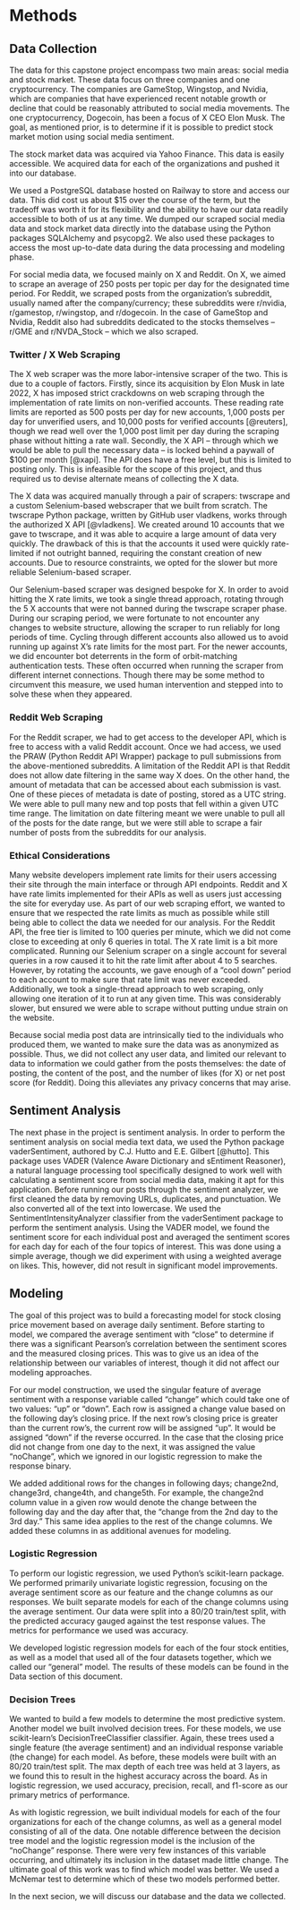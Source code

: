 # Methods

## Data Collection

The data for this capstone project encompass two main areas: social media and stock market. These data focus on three companies and one cryptocurrency. The companies are GameStop, Wingstop, and Nvidia, which are companies that have experienced recent notable growth or decline that could be reasonably attributed to social media movements. The one cryptocurrency, Dogecoin, has been a focus of X CEO Elon Musk. The goal, as mentioned prior, is to determine if it is possible to predict stock market motion using social media sentiment.

The stock market data was acquired via Yahoo Finance. This data is easily accessible. We acquired data for each of the organizations and pushed it into our database.

We used a PostgreSQL database hosted on Railway to store and access our data. This did cost us about $15 over the course of the term, but the tradeoff was worth it for its flexibility and the ability to have our data readily accessible to both of us at any time. We dumped our scraped social media data and stock market data directly into the database using the Python packages SQLAlchemy and psycopg2. We also used these packages to access the most up-to-date data during the data processing and modeling phase.

For social media data, we focused mainly on X and Reddit. On X, we aimed to scrape an average of 250 posts per topic per day for the designated time period. For Reddit, we scraped posts from the organization's subreddit, usually named after the company/currency; these subreddits were r/nvidia, r/gamestop, r/wingstop, and r/dogecoin. In the case of GameStop and Nvidia, Reddit also had subreddits dedicated to the stocks themselves -- r/GME and r/NVDA_Stock -- which we also scraped.

### Twitter / X Web Scraping

The X web scraper was the more labor-intensive scraper of the two. This is due to a couple of factors. Firstly, since its acquisition by Elon Musk in late 2022, X has imposed strict crackdowns on web scraping through the implementation of rate limits on non-verified accounts. These reading rate limits are reported as 500 posts per day for new accounts, 1,000 posts per day for unverified users, and 10,000 posts for verified accounts [@reuters], though we read well over the 1,000 post limit per day during the scraping phase without hitting a rate wall. Secondly, the X API -- through which we would be able to pull the necessary data -- is locked behind a paywall of $100 per month [@xapi]. The API does have a free level, but this is limited to posting only. This is infeasible for the scope of this project, and thus required us to devise alternate means of collecting the X data. 

The X data was acquired manually through a pair of scrapers: twscrape and a custom Selenium-based webscraper that we built from scratch. The twscrape Python package, written by GitHub user vladkens, works through the authorized X API [@vladkens]. We created around 10 accounts that we gave to twscrape, and it was able to acquire a large amount of data very quickly. The drawback of this is that the accounts it used were quickly rate-limited if not outright banned, requiring the constant creation of new accounts. Due to resource constraints, we opted for the slower but more reliable Selenium-based scraper.

Our Selenium-based scraper was designed bespoke for X. In order to avoid hitting the X rate limits, we took a single thread approach, rotating through the 5 X accounts that were not banned during the twscrape scraper phase. During our scraping period, we were fortunate to not encounter any changes to website structure, allowing the scraper to run reliably for long periods of time. Cycling through different accounts also allowed us to avoid running up against X's rate limits for the most part. For the newer accounts, we did encounter bot deterrents in the form of orbit-matching authentication tests. These often occurred when running the scraper from different internet connections. Though there may be some method to circumvent this measure, we used human intervention and stepped into to solve these when they appeared.

### Reddit Web Scraping

For the Reddit scraper, we had to get access to the developer API, which is free to access with a valid Reddit account. Once we had access, we used the PRAW (Python Reddit API Wrapper) package to pull submissions from the above-mentioned subreddits. A limitation of the Reddit API is that Reddit does not allow date filtering in the same way X does. On the other hand, the amount of metadata that can be accessed about each submission is vast. One of these pieces of metadata is date of posting, stored as a UTC string. We were able to pull many new and top posts that fell within a given UTC time range. The limitation on date filtering meant we were unable to pull all of the posts for the date range, but we were still able to scrape a fair number of posts from the subreddits for our analysis.

### Ethical Considerations

Many website developers implement rate limits for their users accessing their site through the main interface or through API endpoints. Reddit and X have rate limits implemented for their APIs as well as users just accessing the site for everyday use. As part of our web scraping effort, we wanted to ensure that we respected the rate limits as much as possible while still being able to collect the data we needed for our analysis. For the Reddit API, the free tier is limited to 100 queries per minute, which we did not come close to exceeding at only 6 queries in total. The X rate limit is a bit more complicated. Running our Selenium scraper on a single account for several queries in a row caused it to hit the rate limit after about 4 to 5 searches. However, by rotating the accounts, we gave enough of a "cool down" period to each account to make sure that rate limit was never exceeded. Additionally, we took a single-thread approach to web scraping, only allowing one iteration of it to run at any given time. This was considerably slower, but ensured we were able to scrape without putting undue strain on the website.

Because social media post data are intrinsically tied to the individuals who produced them, we wanted to make sure the data was as anonymized as possible. Thus, we did not collect any user data, and limited our relevant to data to information we could gather from the posts themselves: the date of posting, the content of the post, and the number of likes (for X) or net post score (for Reddit). Doing this alleviates any privacy concerns that may arise.

## Sentiment Analysis

The next phase in the project is sentiment analysis. In order to perform the sentiment analysis on social media text data, we used the Python package vaderSentiment, authored by C.J. Hutto and E.E. Gilbert [@hutto]. This package uses VADER (Valence Aware Dictionary and sEntiment Reasoner), a natural language processing tool specifically designed to work well with calculating a sentiment score from social media data, making it apt for this application. Before running our posts through the sentiment analyzer, we first cleaned the data by removing URLs, duplicates, and punctuation. We also converted all of the text into lowercase. We used the SentimentIntensityAnalyzer classifier from the vaderSentiment package to perform the sentiment analysis. Using the VADER model, we found the sentiment score for each individual post and averaged the sentiment scores for each day for each of the four topics of interest. This was done using a simple average, though we did experiment with using a weighted average on likes. This, however, did not result in significant model improvements.

## Modeling

The goal of this project was to build a forecasting model for stock closing price movement based on average daily sentiment. Before starting to model, we compared the average sentiment with "close" to determine if there was a significant Pearson's correlation between the sentiment scores and the measured closing prices. This was to give us an idea of the relationship between our variables of interest, though it did not affect our modeling approaches. 

For our model construction, we used the singular feature of average sentiment with a response variable called "change" which could take one of two values: "up" or "down". Each row is assigned a change value based on the following day's closing price. If the next row's closing price is greater than the current row's, the current row will be assigned "up". It would be assigned "down" if the reverse occurred. In the case that the closing price did not change from one day to the next, it was assigned the value "noChange", which we ignored in our logistic regression to make the response binary.

We added additional rows for the changes in following days; change2nd, change3rd, change4th, and change5th. For example, the change2nd column value in a given row would denote the change between the following day and the day after that, the "change from the 2nd day to the 3rd day." This same idea applies to the rest of the change columns. We added these columns in as additional avenues for modeling.

### Logistic Regression

To perform our logistic regression, we used Python's scikit-learn package. We performed primarily univariate logistic regression, focusing on the average sentiment score as our feature and the change columns as our responses. We built separate models for each of the change columns using the average sentiment. Our data were split into a 80/20 train/test split, with the predicted accuracy gauged against the test response values. The metrics for performance we used was accuracy.

We developed logistic regression models for each of the four stock entities, as well as a model that used all of the four datasets together, which we called our "general" model. The results of these models can be found in the Data section of this document.

### Decision Trees

We wanted to build a few models to determine the most predictive system. Another model we built involved decision trees. For these models, we use scikit-learn's DecisionTreeClassifier classifier. Again, these trees used a single feature (the average sentiment) and an individual response variable (the change) for each model. As before, these models were built with an 80/20 train/test split. The max depth of each tree was held at 3 layers, as we found this to result in the highest accuracy across the board. As in logistic regression, we used accuracy, precision, recall, and f1-score as our primary metrics of performance.

As with logistic regression, we built individual models for each of the four organizations for each of the change columns, as well as a general model consisting of all of the data. One notable difference between the decision tree model and the logistic regression model is the inclusion of the "noChange" response. There were very few instances of this variable occurring, and ultimately its inclusion in the dataset made little change. The ultimate goal of this work was to find which model was better. We used a McNemar test to determine which of these two models performed better.

In the next secion, we will discuss our database and the data we collected.
